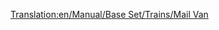 [[Translation:en/Manual/Base Set/Trains/Mail Van]]
{{nl/Wagons|Afbeelding=[[File:en/Mailvan.png]] [[File:en/Mailvanx.png]]
|Naam=Postwagon
|NormaalKosten=£ 1,335 ($ 2,670)
|NormaalGewicht=21 / 28 t
|NormaalCapaciteit=30 zakken post
|MonoKosten="
|MonoGewicht=21 / 29 t
|MonoCapaciteit=35 zakken post
|MagKosten="
|MagGewicht=21 / 30 t
|MagCapaciteit=37 zakken post
|Omschrijving=Een gewone wagon die post vervoert.
}}